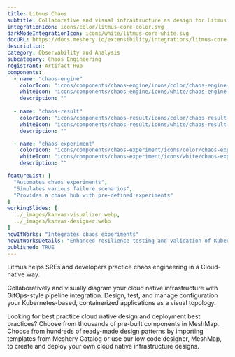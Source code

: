 ```yaml
---
title: Litmus Chaos
subtitle: Collaborative and visual infrastructure as design for Litmus Chaos
integrationIcon: icons/color/litmus-core-color.svg
darkModeIntegrationIcon: icons/white/litmus-core-white.svg
docURL: https://docs.meshery.io/extensibility/integrations/litmus-core
description: 
category: Observability and Analysis
subcategory: Chaos Engineering
registrant: Artifact Hub
components:
  - name: "chaos-engine"
    colorIcon: "icons/components/chaos-engine/icons/color/chaos-engine-color.svg"
    whiteIcon: "icons/components/chaos-engine/icons/white/chaos-engine-white.svg"
    description: ""
  
  - name: "chaos-result"
    colorIcon: "icons/components/chaos-result/icons/color/chaos-result-color.svg"
    whiteIcon: "icons/components/chaos-result/icons/white/chaos-result-white.svg"
    description: ""

  - name: "chaos-experiment"
    colorIcon: "icons/components/chaos-experiment/icons/color/chaos-experiment-color.svg"
    whiteIcon: "icons/components/chaos-experiment/icons/white/chaos-experiment-white.svg"
    description: ""

featureList: [
  "Automates chaos experiments",
  "Simulates various failure scenarios",
  "Provides a chaos hub with pre-defined experiments"
]
workingSlides: [
  ../_images/kanvas-visualizer.webp,
  ../_images/kanvas-designer.webp
]
howItWorks: "Integrates chaos experiments"
howItWorksDetails: "Enhanced resilience testing and validation of Kubernetes applications"
published: TRUE
---
```

<p>
Litmus helps  SREs and developers practice chaos engineering in a Cloud-native way.
</p>
<p>
    Collaboratively and visually diagram your cloud native infrastructure with GitOps-style pipeline integration. Design, test, and manage configuration your Kubernetes-based, containerized applications as a visual topology.
</p>
<p>
    Looking for best practice cloud native design and deployment best practices? Choose from thousands of pre-built components in MeshMap. Choose from hundreds of ready-made design patterns by importing templates from Meshery Catalog or use our low code designer, MeshMap, to create and deploy your own cloud native infrastructure designs.
</p>
